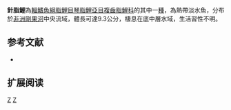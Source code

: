 {{Speciesbox 
| genus = Belonophago
| species = 
| status = LC
| status_system = IUCN3.1
| authority =  [[Giltay|Giltay]], 1929
| synonyms = *''Belonophago hutsebauti,Giltay, 1929''
}}
'''針脂鯉'''為[[輻鰭魚綱|輻鰭魚綱]][[脂鯉目|脂鯉目]][[琴脂鯉亞目|琴脂鯉亞目]][[複齒脂鯉科|複齒脂鯉科]]的其中一[[種|種]]，為熱帶淡水魚，分布於[[非洲|非洲]][[剛果河|剛果河]]中央流域，體長可達9.3公分，棲息在底中層水域，生活習性不明。

==参考文献==
{{refbegin}}
*{{FishBase_species|genus=Belonophago|species=hutsebouti|year=2014|month=1}}
{{refend}}

== 扩展阅读 ==
{{refbegin}}
{{wikispecies-inline|Belonophago hutsebouti|針脂鯉}}
{{refend}}

{{Taxonbar|from=Q5544280}}

[[Category:IUCN红色名录无危物种|Z]]
[[Category:針脂鯉屬|Z]]


{{魚類小作品}}
